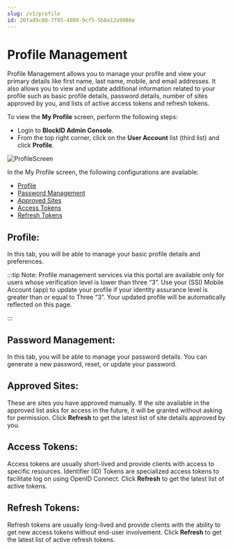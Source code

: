 ```yaml
---
slug: /v1/profile
id: Z0fad9c80-7f85-4880-9cf5-5b8a12a9986e
---
```

# Profile Management
Profile Management allows you to manage your profile and view your primary details like first name, last name, mobile, and email addresses. It also allows you to view and update additional information related to your profile such as basic profile details, password details, number of sites approved by you, and lists of active access tokens and refresh tokens.

To view the **My Profile** screen, perform the following steps:
* Login to **BlockID Admin Console**.
* From the top right corner, click on the **User Account** list (third list) and click **Profile**.

![ProfileScreen](https://cdn.document360.io/aeae7c88-d2f4-4a9c-bba9-c4f368260d78/Images/Documentation/ProfileScreen.jpg)

In the My Profile screen, the following configurations are available:

* [Profile](#Profile)
* [Password Management](#PasswordManagment)
* [Approved Sites](#ApprovedSites)
* [Access Tokens](#AccessTokens)
* [Refresh Tokens](#RefreshTokens)

## <a name = "Profile"></a>Profile:
In this tab, you will be able to manage your basic profile details and preferences. 

:::tip Note:
Profile management services via this portal are available only for users whose verification level is lower than three “3”. Use your (SSI) Mobile Account (app) to update your profile if your identity assurance level is greater than or equal to Three “3”. Your updated profile will be automatically reflected on this page.

:::

## <a name = "PasswordManagment"></a>Password Management:
In this tab, you will be able to manage your password details. You can generate a new password, reset, or update your password.

## <a name = "ApprovedSites"></a>Approved Sites:
These are sites you have approved manually. If the site available in the approved list asks for access in the future, it will be granted without asking for permission. Click **Refresh** to get the latest list of site details approved by you.

## <a name = "AccessTokens"></a>Access Tokens:
Access tokens are usually short-lived and provide clients with access to specific resources. Identifier (ID) Tokens are specialized access tokens to facilitate log on using OpenID Connect. Click **Refresh** to get the latest list of active tokens.

## <a name = "RefreshTokens"></a>Refresh Tokens:
Refresh tokens are usually long-lived and provide clients with the ability to get new access tokens without end-user involvement. Click **Refresh** to get the latest list of active refresh tokens.
